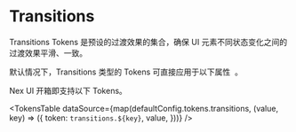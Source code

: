 
# Transitions

Transitions Tokens 是预设的过渡效果的集合，确保 UI 元素不同状态变化之间的过渡效果平滑、一致。

<Callout type='info'>
  <span className='x:float-left'>
    默认情况下，Transitions 类型的 Tokens 可直接应用于以下属性&nbsp;
  </span>
  <AvailableProps.Transitions />
  <span>。</span>
</Callout>

Nex UI 开箱即支持以下 Tokens。

<TokensTable
  dataSource={map(defaultConfig.tokens.transitions, (value, key) => ({
    token: `transitions.${key}`,
    value,
  }))}
/>
